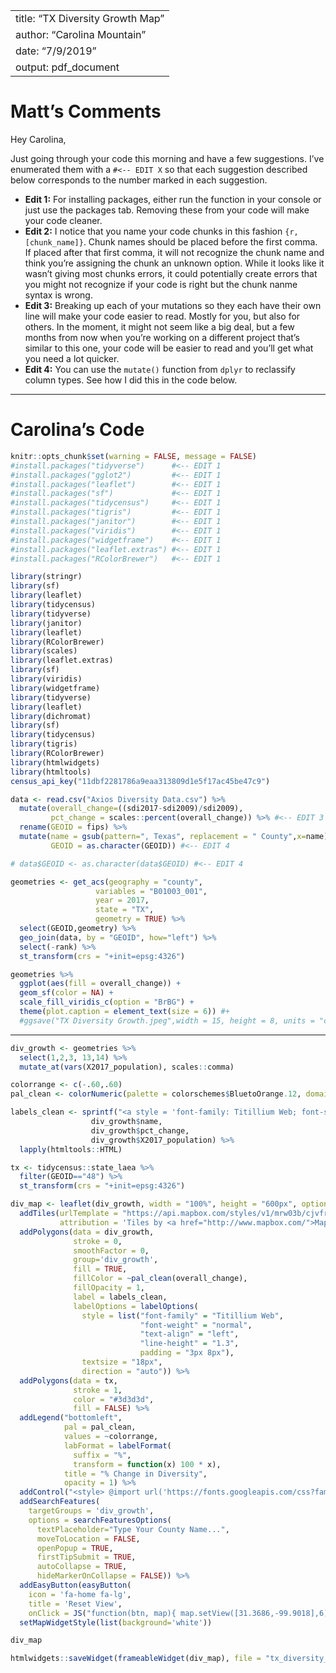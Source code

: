 ----
title: "TX Diversity Growth Map"
author: "Carolina Mountain"
date: "7/9/2019"
output: pdf_document
---

# Matt's Comments

Hey Carolina,

Just going through your code this morning and have a few suggestions. I've enumerated them with a `#<-- EDIT X` so that each suggestion described below corresponds to the number marked in each suggestion.

* **Edit 1:** For installing packages, either run the function in your console or just use the packages tab. Removing these from your code will make your code cleaner.
* **Edit 2:** I notice that you name your code chunks in this fashion `{r, [chunk_name]}`. Chunk names should be placed before the first comma. If placed after that first comma, it will not recognize the chunk name and think you're assigning the chunk an unknown option. While it looks like it wasn't giving most chunks errors, it could potentially create errors that you might not recognize if your code is right but the chunk nanme syntax is wrong.
* **Edit 3:** Breaking up each of your mutations so they each have their own line will make your code easier to read. Mostly for you, but also for others. In the moment, it might not seem like a big deal, but a few months from now when you're working on a different project that's similar to this one, your code will be easier to read and you'll get what you need a lot quicker.
* **Edit 4:** You can use the `mutate()` function from `dplyr` to reclassify column types. See how I did this in the code below.

***

# Carolina's Code

```r
knitr::opts_chunk$set(warning = FALSE, message = FALSE)
#install.packages("tidyverse")      #<-- EDIT 1
#install.packages("gglot2")         #<-- EDIT 1
#install.packages("leaflet")        #<-- EDIT 1
#install.packages("sf")             #<-- EDIT 1 
#install.packages("tidycensus")     #<-- EDIT 1
#install.packages("tigris")         #<-- EDIT 1
#install.packages("janitor")        #<-- EDIT 1
#install.packages("viridis")        #<-- EDIT 1
#install.packages("widgetframe")    #<-- EDIT 1
#install.packages("leaflet.extras") #<-- EDIT 1
#install.packages("RColorBrewer")   #<-- EDIT 1

library(stringr)
library(sf)
library(leaflet)
library(tidycensus)
library(tidyverse)
library(janitor)
library(leaflet)
library(RColorBrewer)
library(scales)
library(leaflet.extras)
library(sf)
library(viridis)
library(widgetframe)
library(tidyverse)
library(leaflet)
library(dichromat)
library(sf)
library(tidycensus)
library(tigris)
library(RColorBrewer)
library(htmlwidgets)
library(htmltools)
census_api_key("11dbf2281786a9eaa313809d1e5f17ac45be47c9")

```

 <!-- EDIT 2: Look at the name of your code chunk below and see my edit at the top. -->
```r

data <- read.csv("Axios Diversity Data.csv") %>% 
  mutate(overall_change=((sdi2017-sdi2009)/sdi2009), 
         pct_change = scales::percent(overall_change)) %>% #<-- EDIT 3
  rename(GEOID = fips) %>% 
  mutate(name = gsub(pattern=", Texas", replacement = " County",x=name),
         GEOID = as.character(GEOID)) #<-- EDIT 4

# data$GEOID <- as.character(data$GEOID) #<-- EDIT 4

geometries <- get_acs(geography = "county", 
                   variables = "B01003_001",
                   year = 2017,
                   state = "TX", 
                   geometry = TRUE) %>% 
  select(GEOID,geometry) %>%  
  geo_join(data, by = "GEOID", how="left") %>%
  select(-rank) %>% 
  st_transform(crs = "+init=epsg:4326")

```


```r
geometries %>% 
  ggplot(aes(fill = overall_change)) + 
  geom_sf(color = NA) + 
  scale_fill_viridis_c(option = "BrBG") +
  theme(plot.caption = element_text(size = 6)) #+ 
  #ggsave("TX Diversity Growth.jpeg",width = 15, height = 8, units = "cm", dpi = 300)

```

***

```r

div_growth <- geometries %>% 
  select(1,2,3, 13,14) %>% 
  mutate_at(vars(X2017_population), scales::comma)

colorrange <- c(-.60,.60)
pal_clean <- colorNumeric(palette = colorschemes$BluetoOrange.12, domain = colorrange, reverse = TRUE)

labels_clean <- sprintf("<a style = 'font-family: Titillium Web; font-size: 22px; font-weight: 700; color:#5da5da'>%s</a> <br/><a style = 'font-family: Titillium Web; font-size: 16px; font-weight: 400; color:#4d4d4d'>Diversity Growth</a><br/><a style = 'font-family: Titillium Web; font-size: 12px; font-weight: 400; color:#6d6d6d'>(Between 2009-2017)</a><br/><hr><a style = 'font-family: Titillium Web; font-size: 24px; font-weight: 700; color:#4d4d4d'>%s</a><a style = 'font-family: Titillium Web; font-size: 24px; font-weight: 400; color:#9d9d9d'> Change</a><br/><hr><a style = 'font-family: Titillium Web; font-size: 24px; font-weight: 700; color:#4d4d4d'>%s</a><a style = 'font-family: Titillium Web; font-size: 24px; font-weight: 400; color:#9d9d9d'> Population</a><br/>",
                  div_growth$name,
                  div_growth$pct_change,
                  div_growth$X2017_population) %>%
  lapply(htmltools::HTML)

tx <- tidycensus::state_laea %>% 
  filter(GEOID=="48") %>% 
  st_transform(crs = "+init=epsg:4326")

div_map <- leaflet(div_growth, width = "100%", height = "600px", options = leafletOptions(zoomControl = FALSE, minZoom = 6, maxZoom = 6)) %>%
  addTiles(urlTemplate = "https://api.mapbox.com/styles/v1/mrw03b/cjvfr58le99nk1gp3ryxmnvd3/tiles/256/{z}/{x}/{y}@2x?access_token=pk.eyJ1IjoibXJ3MDNiIiwiYSI6IlYwb2FiOWcifQ.RWUm2a87fEC9XrDxzvZKKg",
           attribution = 'Tiles by <a href="http://www.mapbox.com/">Mapbox</a> | Map by <a href="http://www.texas2036.org/">Texas 2036</a>') %>%
  addPolygons(data = div_growth,
              stroke = 0,
              smoothFactor = 0,
              group='div_growth',
              fill = TRUE,
              fillColor = ~pal_clean(overall_change),
              fillOpacity = 1,
              label = labels_clean,
              labelOptions = labelOptions(
                style = list("font-family" = "Titillium Web", 
                             "font-weight" = "normal",
                             "text-align" = "left",
                             "line-height" = "1.3",
                             padding = "3px 8px"),
                textsize = "18px",
                direction = "auto")) %>% 
  addPolygons(data = tx,
              stroke = 1,
              color = "#3d3d3d",
              fill = FALSE) %>%
  addLegend("bottomleft", 
            pal = pal_clean, 
            values = ~colorrange,
            labFormat = labelFormat(
              suffix = "%",
              transform = function(x) 100 * x),
            title = "% Change in Diversity", 
            opacity = 1) %>% 
  addControl("<style> @import url('https://fonts.googleapis.com/css?family=Titillium+Web:400,700&display=swap');</style><img src='https://texas2036.org/wp-content/uploads/2018/09/texas2036-color-logo.svg' style='height:22px' class='custom-logo' alt='Texas 2036 Logo' itemprop='logo'></br><a style='font-family: Titillium Web; font-size: 22px; font-weight:700; color:#004A99'>Instructions</a><hr><strong style='font-family: Titillium Web; font-size: 16px'>Find Your County:</strong><a style='font-family: Titillium Web; font-size: 16px';'> Click the <span class='fa fa-search'></span> icon </a></br><strong style='font-family: Titillium Web; font-size: 16px'>Reset The Map:</strong><a style='font-family: Titillium Web; font-size: 16px';'> Click the <span class='fa fa-home'></span> icon</a></div>",position='topleft') %>% 
  addSearchFeatures(
    targetGroups = 'div_growth',
    options = searchFeaturesOptions(
      textPlaceholder="Type Your County Name...", 
      moveToLocation = FALSE,
      openPopup = TRUE, 
      firstTipSubmit = TRUE,
      autoCollapse = TRUE, 
      hideMarkerOnCollapse = FALSE)) %>% 
  addEasyButton(easyButton(
    icon = 'fa-home fa-lg',
    title = 'Reset View',
    onClick = JS("function(btn, map){ map.setView([31.3686,-99.9018],6); }"))) %>%
  setMapWidgetStyle(list(background='white')) 

div_map

htmlwidgets::saveWidget(frameableWidget(div_map), file = "tx_diversity_map_alt.html", selfcontained = TRUE, background = "white")
```

